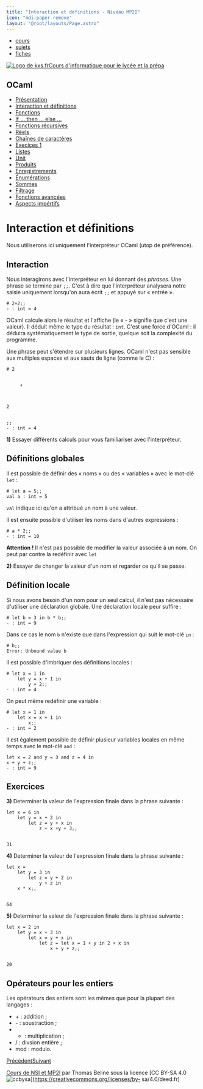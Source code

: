 ```yaml
---
title: "Interaction et définitions - Niveau MP2I"
icon: "mdi:paper-remove"
layout: "@root/layouts/Page.astro"
---
```


  * [cours](https://kxs.fr/cours/)
  * [sujets](https://kxs.fr/sujets/)
  * [fiches](https://kxs.fr/fiches/)

[![Logo de kxs.fr](/img/logo.svg)](https://kxs.fr/)[Cours d'informatique pour
le lycée et la prépa](https://kxs.fr/cours/)

## OCaml

  * [Présentation](.)
  * [Interaction et définitions](interaction-definition)
  * [Fonctions](fonctions)
  * [If … then … else …](if-then-else)
  * [Fonctions récursives](fonctions-recursives)
  * [Réels](reels)
  * [Chaînes de caractères](string)
  * [Execices 1](exercices-1)
  * [Listes](listes)
  * [Unit](unit)
  * [Produits](produits)
  * [Enregistrements](enregistrements)
  * [Énumérations](enumerations)
  * [Sommes](sommes)
  * [Filtrage](filtrage)
  * [Fonctions avancées](fonctions-avancees)
  * [Aspects impértifs](aspects-imperatifs)

# Interaction et définitions

Nous utiliserons ici uniquement l'interpréteur OCaml (utop de préférence).

## Interaction

Nous interagirons avec l'interpréteur en lui donnant des _phrases_. Une phrase
se termine par `;;`. C'est à dire que l'interpréteur analysera notre saisie
uniquement lorsqu'on aura écrit `;;` et appuyé sur « entrée ».

    
    
    # 2+2;;
    - : int = 4

OCaml calcule alors le résultat et l'affiche (le « - » signifie que c'est une
valeur). Il déduit même le type du résultat : `int`. C'est une force d'OCaml :
il déduira systématiquement le type de sortie, quelque soit la complexité du
programme.

Une phrase peut s'étendre sur plusieurs lignes. OCaml n'est pas sensible aux
multiples espaces et aux sauts de ligne (comme le C) :

    
    
    # 2
    
    
         +
    
    
    
    2
    
    
    ;;
    - : int = 4

**1)** Essayer différents calculs pour vous familiariser avec l'interpréteur.

## Définitions globales

Il est possible de définir des « noms » ou des « variables » avec le mot-clé
`let` :

    
    
    # let a = 5;;
    val a : int = 5

`val` indique ici qu'on a attribué un nom à une valeur.

Il est ensuite possible d'utiliser les noms dans d'autres expressions :

    
    
    # a * 2;;
    - : int = 10

**Attention !** Il n'est pas possible de modifier la valeur associée à un nom.
On peut par contre la redéfinir avec `let`

**2)** Essayer de changer la valeur d'un nom et regarder ce qu'il se passe.

## Définition locale

Si nous avons besoin d'un nom pour un seul calcul, il n'est pas nécessaire
d'utiliser une déclaration globale. Une déclaration locale peur suffire :

    
    
    # let b = 3 in b * b;;
    - : int = 9

Dans ce cas le nom `b` n'existe que dans l'expression qui suit le mot-clé `in`
:

    
    
    # b;;
    Error: Unbound value b

Il est possible d'imbriquer des définitions locales :

    
    
    # let x = 1 in
    	let y = x + 1 in
    		y + 2;;
    - : int = 4

On peut même redéfinir une variable :

    
    
    # let x = 1 in
    	let x = x + 1 in
    		x;;
    - : int = 2

Il est également possible de définir plusieur variables locales en même temps
avec le mot-clé `and` :

    
    
    let x = 2 and y = 3 and z = 4 in
    x + y + z;;
    - : int = 9

## Exercices

**3)** Determiner la valeur de l'expression finale dans la phrase suivante :

    
    
    let x = 6 in
    	let y = x + 2 in
    		let z = y + x in
    			z + x +y + 3;;
    
    
    31

**4)** Determiner la valeur de l'expression finale dans la phrase suivante :

    
    
    let x = 
    	let y = 3 in
    		let z = y + 2 in
    			y + z in
    	x * x;;
    
    
    64

**5)** Determiner la valeur de l'expression finale dans la phrase suivante :

    
    
    let x = 2 in
    	let y = x + 3 in
    		let x = y + x in
    			let z = let x = 1 + y in 2 + x in
    				x + y + z;;
    
    
    20

## Opérateurs pour les entiers

Les opérateurs des entiers sont les mêmes que pour la plupart des langages :

  * \+ : addition ;
  * \- : soustraction ;
  * * : multiplication ;
  * / : divsion entière ;
  * mod : modulo.

[Précédent](.)[Suivant](fonctions)

[Cours de NSI et MP2I](https://kxs.fr/cours/) par Thomas Beline sous la
licence [CC BY-SA 4.0
![ccbysa](/img/ccbysa.svg)](https://creativecommons.org/licenses/by-
sa/4.0/deed.fr)

